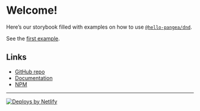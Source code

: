 
<Meta title="Welcome" />

# Welcome!

Here’s our storybook filled with examples on how to use [`@hello-pangea/dnd`](https://github.com/hello-pangea/dnd).

See the [first example](?path=/story/examples-single-vertical-list--basic).

## Links

- [GitHub repo](https://github.com/hello-pangea/dnd)
- [Documentation](https://github.com/hello-pangea/dnd#documentation-=)
- [NPM](https://www.npmjs.com/package/@hello-pangea/dnd)

---

<a href="https://www.netlify.com">
  <img src="https://www.netlify.com/img/global/badges/netlify-color-accent.svg" alt="Deploys by Netlify" />
</a>
